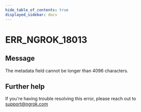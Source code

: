 ```yaml
---
hide_table_of_contents: true
displayed_sidebar: docs
---
```



# ERR_NGROK_18013

## Message

The metadata field cannot be longer than 4096 characters.

<ErrorDetails error="err_ngrok_18013" />

## Further help

If you're having trouble resolving this error, please reach out to [support@ngrok.com](mailto:support@ngrok.com?subject=Help%20with%20ERR_NGROK_18013)
